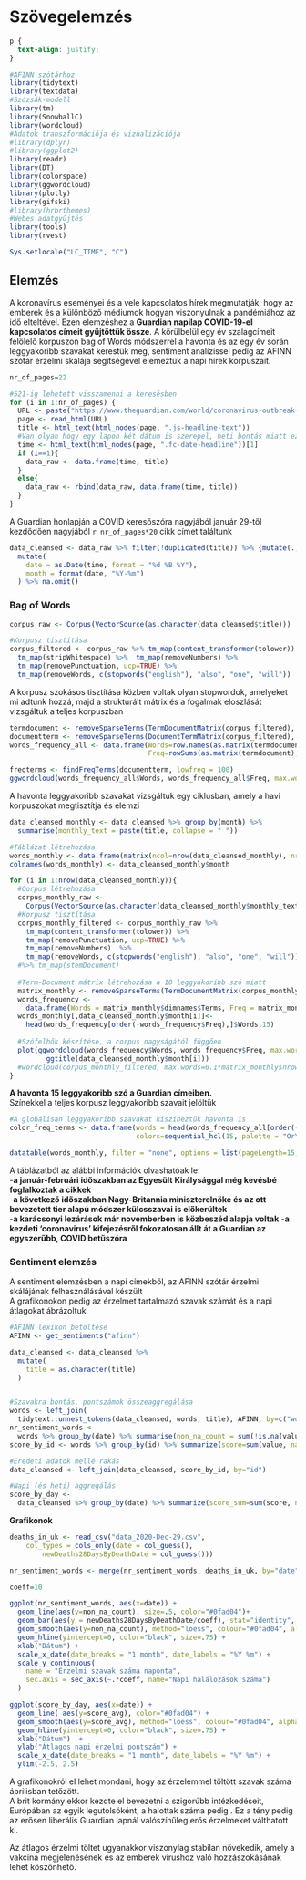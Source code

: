 #  Szövegelemzés {#Chapter-4}

```{css, echo=FALSE}
p {
  text-align: justify;
}
```


```{r, include=FALSE}
#AFINN szótárhoz
library(tidytext)
library(textdata)
#Szózsák-modell
library(tm)
library(SnowballC)
library(wordcloud)
#Adatok transzformációja és vizualizációja
#library(dplyr)
#library(ggplot2)
library(readr)
library(DT)
library(colorspace)
library(ggwordcloud)
library(plotly)
library(gifski)
#library(hrbrthemes)
#Webes adatgyűjtés
library(tools)
library(rvest)

Sys.setlocale("LC_TIME", "C")
```

## Elemzés

A koronavírus eseményei és a vele kapcsolatos hírek megmutatják, hogy az emberek
és a különböző médiumok hogyan viszonyulnak a pandémiához az idő elteltével.
Ezen elemzéshez a **Guardian napilap COVID-19-el kapcsolatos címeit gyűjtöttük össze**.
A körülbelül egy év szalagcímeit felölelő korpuszon bag of Words módszerrel a 
havonta és az egy év során leggyakoribb szavakat kerestük meg, sentiment analízissel
pedig az AFINN szótár érzelmi skálája segítségével elemeztük a napi hírek korpuszait.


```{r get_headlines, warning=FALSE}

nr_of_pages=22

#521-ig lehetett visszamenni a keresésben
for (i in 1:nr_of_pages) {
  URL <- paste("https://www.theguardian.com/world/coronavirus-outbreak+uk/uk?page=", i, sep = "")
  page <- read_html(URL)
  title <- html_text(html_nodes(page, ".js-headline-text"))
  #Van olyan hogy egy lapon két dátum is szerepel, heti bontás miatt ez nem probléma
  time <- html_text(html_nodes(page, ".fc-date-headline"))[1]
  if (i==1){
    data_raw <- data.frame(time, title) 
  }
  else{
    data_raw <- rbind(data_raw, data.frame(time, title))  
  }
}
```

A Guardian honlapján a COVID keresőszóra nagyjából január 29-től kezdődően nagyjából 
`r nr_of_pages*20` cikk címet találtunk

```{r cleanse_headlines, warning=FALSE, message = FALSE}

data_cleansed <- data_raw %>% filter(!duplicated(title)) %>% {mutate(., id = seq(nrow(.)))} %>% 
  mutate(
    date = as.Date(time, format = "%d %B %Y"),
    month = format(date, "%Y-%m")
  ) %>% na.omit()
```

### Bag of Words

```{r create_bagofwords, warning=FALSE}
corpus_raw <- Corpus(VectorSource(as.character(data_cleansed$title)))

#Korpusz tisztítása
corpus_filtered <- corpus_raw %>% tm_map(content_transformer(tolower)) %>% 
  tm_map(stripWhitespace) %>%  tm_map(removeNumbers) %>%
  tm_map(removePunctuation, ucp=TRUE) %>%
  tm_map(removeWords, c(stopwords("english"), "also", "one", "will"))
```

A korpusz szokásos tisztítása közben voltak olyan stopwordok, amelyeket mi adtunk hozzá,
majd a strukturált mátrix és a fogalmak eloszlását vizsgáltuk a teljes korpuszban
```{r basic_matrices, warning=FALSE}
termdocument <- removeSparseTerms(TermDocumentMatrix(corpus_filtered), 0.999)
documentterm <- removeSparseTerms(DocumentTermMatrix(corpus_filtered), 0.999)
words_frequency_all <- data.frame(Words=row.names(as.matrix(termdocument)),
                                  Freq=rowSums(as.matrix(termdocument), na.rm = TRUE))

freqterms <- findFreqTerms(documentterm, lowfreq = 100)
ggwordcloud(words_frequency_all$Words, words_frequency_all$Freq, max.words = 100)
```

A havonta leggyakoribb szavakat vizsgáltuk egy ciklusban, amely a havi korpuszokat
megtisztítja és elemzi

```{r monthly_analysis_and_wordclouds, animation.hook="gifski", warning=FALSE}
data_cleansed_monthly <- data_cleansed %>% group_by(month) %>%
  summarise(monthly_text = paste(title, collapse = " "))

#Táblázat létrehozása
words_monthly <- data.frame(matrix(ncol=nrow(data_cleansed_monthly), nrow=15))
colnames(words_monthly) <- data_cleansed_monthly$month

for (i in 1:nrow(data_cleansed_monthly)){
  #Corpus létrehozása
  corpus_monthly_raw <- 
    Corpus(VectorSource(as.character(data_cleansed_monthly$monthly_text[i])))
  #Korpusz tisztítása
  corpus_monthly_filtered <- corpus_monthly_raw %>% 
    tm_map(content_transformer(tolower)) %>% 
    tm_map(removePunctuation, ucp=TRUE) %>% 
    tm_map(removeNumbers)  %>% 
    tm_map(removeWords, c(stopwords("english"), "also", "one", "will"))
  #%>% tm_map(stemDocument)
  
  #Term-Document mátrix létrehozása a 10 leggyakoribb szó miatt
  matrix_monthly <- removeSparseTerms(TermDocumentMatrix(corpus_monthly_filtered), 0.999)
  words_frequency <- 
    data.frame(Words = matrix_monthly$dimnames$Terms, Freq = matrix_monthly$v)
  words_monthly[,data_cleansed_monthly$month[i]]<- 
    head(words_frequency[order(-words_frequency$Freq),]$Words,15)
  
  #Szófelhők készítése, a corpus nagyságától függően
  plot(ggwordcloud(words_frequency$Words, words_frequency$Freq, max.words = 100)+
         ggtitle(data_cleansed_monthly$month[i]))
  #wordcloud(corpus_monthly_filtered, max.words=0.1*matrix_monthly$nrow)
}
```


**A havonta 15 leggyakoribb szó a Guardian címeiben.**\
Színekkel a teljes korpusz leggyakoribb szavait jelöltük

```{r monthly_analysis_tables, echo=FALSE, warning=FALSE, fig.height=9}
#A globálisan leggyakoribb szavakat kiszíneztük havonta is
color_freq_terms <- data.frame(words = head(words_frequency_all[order(-words_frequency_all$Freq),]$Words,15), 
                               colors=sequential_hcl(15, palette = "OrYel"))

datatable(words_monthly, filter = "none", options = list(pageLength=15, scrollX='400px', scrollY='400px', dom='t'), fillContainer = TRUE) %>% formatStyle(names(words_monthly), font="bold", fontSize = '9.5pt', background = styleEqual(as.vector(color_freq_terms$words), as.vector(color_freq_terms$colors)))
```

A táblázatból az alábbi információk olvashatóak le:\
-**a január-februári időszakban az Egyesült Királysággal még kevésbé foglalkoztak a cikkek**\
-**a következő időszakban Nagy-Britannia miniszterelnöke és az ott bevezetett tier alapú módszer külcsszavai is előkerültek**\
-**a karácsonyi lezárások már novemberben is közbeszéd alapja voltak**
-**a kezdeti 'coronavirus' kifejezésről fokozatosan állt át a Guardian az egyszerűbb, COVID betűszóra**\


### Sentiment elemzés

A sentiment elemzésben a napi címekből, az AFINN szótár érzelmi skálájának felhasználásával készült\
A grafikonokon pedig az érzelmet tartalmazó szavak számát és a napi átlagokat ábrázoltuk
```{r sentiment_analysis, warning=FALSE, message = FALSE}
#AFINN lexikon betöltése
AFINN <- get_sentiments("afinn")

data_cleansed <- data_cleansed %>% 
  mutate(
    title = as.character(title)
  )


#Szavakra bontás, pontszámok összeaggregálása
words <- left_join(
  tidytext::unnest_tokens(data_cleansed, words, title), AFINN, by=c("words"="word"))
nr_sentiment_words <- 
  words %>% group_by(date) %>% summarise(non_na_count = sum(!is.na(value)))
score_by_id <- words %>% group_by(id) %>% summarize(score=sum(value, na.rm=TRUE))

#Eredeti adatok mellé rakás
data_cleansed <- left_join(data_cleansed, score_by_id, by="id")

#Napi (és heti) aggregálás
score_by_day <- 
  data_cleansed %>% group_by(date) %>% summarize(score_sum=sum(score, na.rm=TRUE), score_avg=mean(score, na.rm=TRUE))

```

**Grafikonok**
```{r plotting_sentiments, warning=FALSE}
deaths_in_uk <- read_csv("data_2020-Dec-29.csv", 
    col_types = cols_only(date = col_guess(), 
        newDeaths28DaysByDeathDate = col_guess()))

nr_sentiment_words <- merge(nr_sentiment_words, deaths_in_uk, by="date")

coeff=10

ggplot(nr_sentiment_words, aes(x=date)) +
  geom_line(aes(y=non_na_count), size=.5, color="#0fad04")+
  geom_bar(aes(y = newDeaths28DaysByDeathDate/coeff), stat="identity", size=.1, fill="steelblue", alpha=.4) +
  geom_smooth(aes(y=non_na_count), method="loess", colour="#0fad04", alpha=0.2) +
  geom_hline(yintercept=0, color="black", size=.75) +
  xlab("Dátum") +
  scale_x_date(date_breaks = "1 month", date_labels = "%Y %m") +
  scale_y_continuous(
    name = "Érzelmi szavak száma naponta",
    sec.axis = sec_axis(~.*coeff, name="Napi halálozások száma")
  )

ggplot(score_by_day, aes(x=date)) +
  geom_line( aes(y=score_avg), color="#0fad04") +
  geom_smooth(aes(y=score_avg), method="loess", colour="#0fad04", alpha=0.2) +
  geom_hline(yintercept=0, color="black", size=.75) +
  xlab("Dátum")  +
  ylab("Átlagos napi érzelmi pontszám") +
  scale_x_date(date_breaks = "1 month", date_labels = "%Y %m") +
  ylim(-2.5, 2.5)
```


A grafikonokról el lehet mondani, hogy az érzelemmel töltött szavak száma áprilisban tetőzött.\
A brit kormány ekkor kezdte el bevezetni a szigorúbb intézkedéseit, Európában az egyik legutolsóként, a halottak száma pedig . Ez a tény pedig
az erősen liberális Guardian lapnál valószínűleg erős érzelmeket válthatott ki.

Az átlagos érzelmi töltet ugyanakkor viszonylag stabilan növekedik, amely a vakcina megjelenésének
és az emberek vírushoz való hozzászokásának lehet köszönhető.
